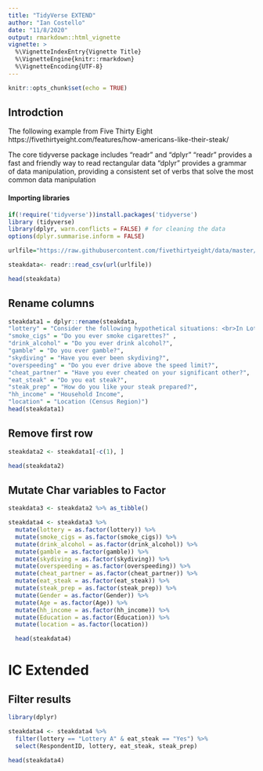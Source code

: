 ```yaml
---
title: "TidyVerse EXTEND"
author: "Ian Costello"
date: "11/8/2020"
output: rmarkdown::html_vignette
vignette: >
  %\VignetteIndexEntry{Vignette Title}
  %\VignetteEngine{knitr::rmarkdown}
  %\VignetteEncoding{UTF-8}
---
```



```r
knitr::opts_chunk$set(echo = TRUE)
```

## Introdction
The following example from Five Thirty Eight https://fivethirtyeight.com/features/how-americans-like-their-steak/

The core tidyverse package includes "readr" and "dplyr"
"readr" provides a fast and friendly way to read rectangular data
"dplyr" provides a grammar of data manipulation, providing a consistent set of verbs that solve the most common data manipulation 

#### Importing libraries
```r
if(!require('tidyverse'))install.packages('tidyverse')
library (tidyverse)
library(dplyr, warn.conflicts = FALSE) # for cleaning the data
options(dplyr.summarise.inform = FALSE)
```


```r
urlfile="https://raw.githubusercontent.com/fivethirtyeight/data/master/steak-survey/steak-risk-survey.csv"

steakdata<- readr::read_csv(url(urlfile))

head(steakdata)
```

## Rename columns

```r
steakdata1 = dplyr::rename(steakdata, 
"lottery" = "Consider the following hypothetical situations: <br>In Lottery A, you have a 50% chance of success, with a payout of $100. <br>In Lottery B, you have a 90% chance of success, with a payout of $20. <br><br>Assuming you have $10 to bet, would you play Lottery A or Lottery B?", 
"smoke_cigs" = "Do you ever smoke cigarettes?" ,
"drink_alcohol" = "Do you ever drink alcohol?", 
"gamble" = "Do you ever gamble?",
"skydiving" = "Have you ever been skydiving?",
"overspeeding" = "Do you ever drive above the speed limit?",
"cheat_partner" = "Have you ever cheated on your significant other?",
"eat_steak" = "Do you eat steak?",
"steak_prep" = "How do you like your steak prepared?",
"hh_income" = "Household Income",
"location" = "Location (Census Region)")
head(steakdata1)
```

## Remove first row

```r
steakdata2 <- steakdata1[-c(1), ]

head(steakdata2)
```

## Mutate Char variables to Factor

```r
steakdata3 <- steakdata2 %>% as_tibble() 

steakdata4 <- steakdata3 %>%
  mutate(lottery = as.factor(lottery)) %>%
  mutate(smoke_cigs = as.factor(smoke_cigs)) %>%
  mutate(drink_alcohol = as.factor(drink_alcohol)) %>%
  mutate(gamble = as.factor(gamble)) %>%
  mutate(skydiving = as.factor(skydiving)) %>%
  mutate(overspeeding = as.factor(overspeeding)) %>%
  mutate(cheat_partner = as.factor(cheat_partner)) %>%
  mutate(eat_steak = as.factor(eat_steak)) %>%
  mutate(steak_prep = as.factor(steak_prep)) %>%
  mutate(Gender = as.factor(Gender)) %>%
  mutate(Age = as.factor(Age)) %>%
  mutate(hh_income = as.factor(hh_income)) %>%
  mutate(Education = as.factor(Education)) %>%
  mutate(location = as.factor(location))

  head(steakdata4)
```

# IC Extended

## Filter results

```r
library(dplyr)

steakdata4 <- steakdata4 %>% 
  filter(lottery == "Lottery A" & eat_steak == "Yes") %>%
  select(RespondentID, lottery, eat_steak, steak_prep)

head(steakdata4)
```
